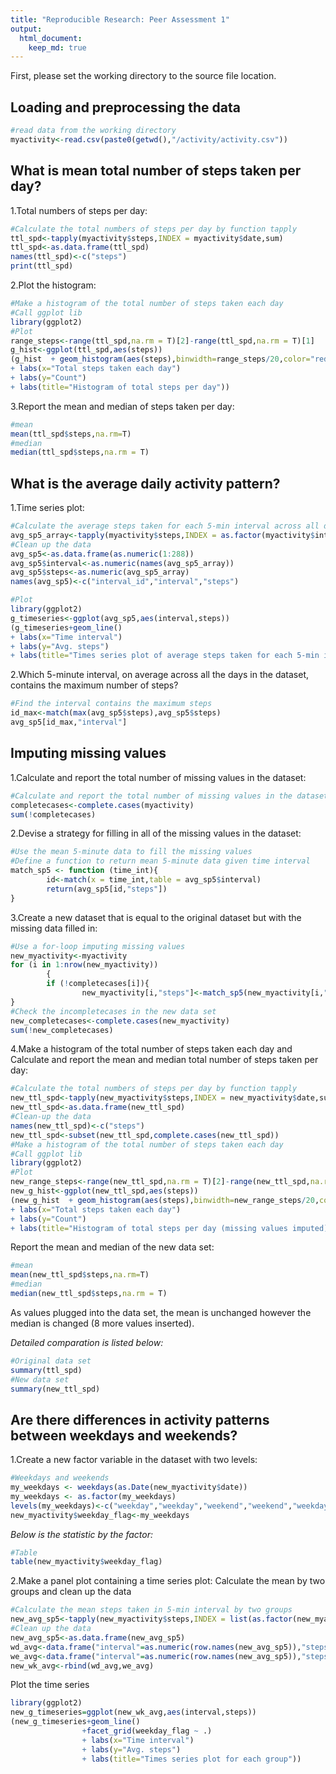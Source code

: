 ```yaml
---
title: "Reproducible Research: Peer Assessment 1"
output: 
  html_document:
    keep_md: true
---
```

First, please set the working directory to the source file location.

## Loading and preprocessing the data
```r
#read data from the working directory
myactivity<-read.csv(paste0(getwd(),"/activity/activity.csv"))
```

## What is mean total number of steps taken per day?
1.Total numbers of steps per day:
```r
#Calculate the total numbers of steps per day by function tapply
ttl_spd<-tapply(myactivity$steps,INDEX = myactivity$date,sum)
ttl_spd<-as.data.frame(ttl_spd)
names(ttl_spd)<-c("steps")
print(ttl_spd)
```

2.Plot the histogram:
```r
#Make a histogram of the total number of steps taken each day
#Call ggplot lib
library(ggplot2)
#Plot
range_steps<-range(ttl_spd,na.rm = T)[2]-range(ttl_spd,na.rm = T)[1]
g_hist<-ggplot(ttl_spd,aes(steps))
(g_hist  + geom_histogram(aes(steps),binwidth=range_steps/20,color="red",fill="tomato")
+ labs(x="Total steps taken each day")
+ labs(y="Count")
+ labs(title="Histogram of total steps per day"))
```

3.Report the mean and median of steps taken per day:
```r
#mean
mean(ttl_spd$steps,na.rm=T)
#median
median(ttl_spd$steps,na.rm = T)
```

## What is the average daily activity pattern?
1.Time series plot:
```r
#Calculate the average steps taken for each 5-min interval across all days
avg_sp5_array<-tapply(myactivity$steps,INDEX = as.factor(myactivity$interval),mean,na.rm=T)
#Clean up the data
avg_sp5<-as.data.frame(as.numeric(1:288))
avg_sp5$interval<-as.numeric(names(avg_sp5_array))
avg_sp5$steps<-as.numeric(avg_sp5_array)
names(avg_sp5)<-c("interval_id","interval","steps")

#Plot
library(ggplot2)
g_timeseries<-ggplot(avg_sp5,aes(interval,steps))
(g_timeseries+geom_line()
+ labs(x="Time interval")
+ labs(y="Avg. steps")
+ labs(title="Times series plot of average steps taken for each 5-min interval across all days"))
```

2.Which 5-minute interval, on average across all the days in the dataset, contains the maximum number of steps?
```r
#Find the interval contains the maximum steps
id_max<-match(max(avg_sp5$steps),avg_sp5$steps)
avg_sp5[id_max,"interval"]

```

## Imputing missing values
1.Calculate and report the total number of missing values in the dataset:
```r
#Calculate and report the total number of missing values in the dataset
completecases<-complete.cases(myactivity)
sum(!completecases)
```

2.Devise a strategy for filling in all of the missing values in the dataset:
```r
#Use the mean 5-minute data to fill the missing values
#Define a function to return mean 5-minute data given time interval
match_sp5 <- function (time_int){
        id<-match(x = time_int,table = avg_sp5$interval)
        return(avg_sp5[id,"steps"])
}
```

3.Create a new dataset that is equal to the original dataset but with the missing data filled in:
```r
#Use a for-loop imputing missing values
new_myactivity<-myactivity
for (i in 1:nrow(new_myactivity))
        {
        if (!completecases[i]){
                new_myactivity[i,"steps"]<-match_sp5(new_myactivity[i,"interval"])}
}
#Check the incompletecases in the new data set
new_completecases<-complete.cases(new_myactivity)
sum(!new_completecases)
```

4.Make a histogram of the total number of steps taken each day and Calculate and report the mean and median total number of steps taken per day:
```r
#Calculate the total numbers of steps per day by function tapply
new_ttl_spd<-tapply(new_myactivity$steps,INDEX = new_myactivity$date,sum)
new_ttl_spd<-as.data.frame(new_ttl_spd)
#Clean-up the data
names(new_ttl_spd)<-c("steps")
new_ttl_spd<-subset(new_ttl_spd,complete.cases(new_ttl_spd))
#Make a histogram of the total number of steps taken each day
#Call ggplot lib
library(ggplot2)
#Plot
new_range_steps<-range(new_ttl_spd,na.rm = T)[2]-range(new_ttl_spd,na.rm = T)[1]
new_g_hist<-ggplot(new_ttl_spd,aes(steps))
(new_g_hist  + geom_histogram(aes(steps),binwidth=new_range_steps/20,color="blue",fill="green")
+ labs(x="Total steps taken each day")
+ labs(y="Count")
+ labs(title="Histogram of total steps per day (missing values imputed)"))
```

Report the mean and median of the new data set:
```r
#mean
mean(new_ttl_spd$steps,na.rm=T)
#median
median(new_ttl_spd$steps,na.rm = T)
```

As values plugged into the data set, the mean is unchanged however the median is changed (8 more values inserted).

*Detailed comparation is listed below:*
```r
#Original data set
summary(ttl_spd)
#New data set
summary(new_ttl_spd)
```

## Are there differences in activity patterns between weekdays and weekends?
1.Create a new factor variable in the dataset with two levels:
```r
#Weekdays and weekends
my_weekdays <- weekdays(as.Date(new_myactivity$date))
my_weekdays <- as.factor(my_weekdays)
levels(my_weekdays)<-c("weekday","weekday","weekend","weekend","weekday","weekday","weekday")
new_myactivity$weekday_flag<-my_weekdays
```
*Below is the statistic by the factor:*
```r
#Table
table(new_myactivity$weekday_flag)
```
2.Make a panel plot containing a time series plot:
Calculate the mean by two groups and clean up the data
```r
#Calculate the mean steps taken in 5-min interval by two groups
new_avg_sp5<-tapply(new_myactivity$steps,INDEX = list(as.factor(new_myactivity$interval),as.factor(new_myactivity$weekday_flag)),mean)
#Clean up the data
new_avg_sp5<-as.data.frame(new_avg_sp5)
wd_avg<-data.frame("interval"=as.numeric(row.names(new_avg_sp5)),"steps"=new_avg_sp5$weekday,"weekday_flag"=rep("weekday",nrow(new_avg_sp5)))
we_avg<-data.frame("interval"=as.numeric(row.names(new_avg_sp5)),"steps"=new_avg_sp5$weekend,"weekday_flag"=rep("weekend",nrow(new_avg_sp5)))
new_wk_avg<-rbind(wd_avg,we_avg)
```
Plot the time series
```r
library(ggplot2)
new_g_timeseries=ggplot(new_wk_avg,aes(interval,steps))
(new_g_timeseries+geom_line()
                +facet_grid(weekday_flag ~ .)
                + labs(x="Time interval")
                + labs(y="Avg. steps")
                + labs(title="Times series plot for each group"))
```